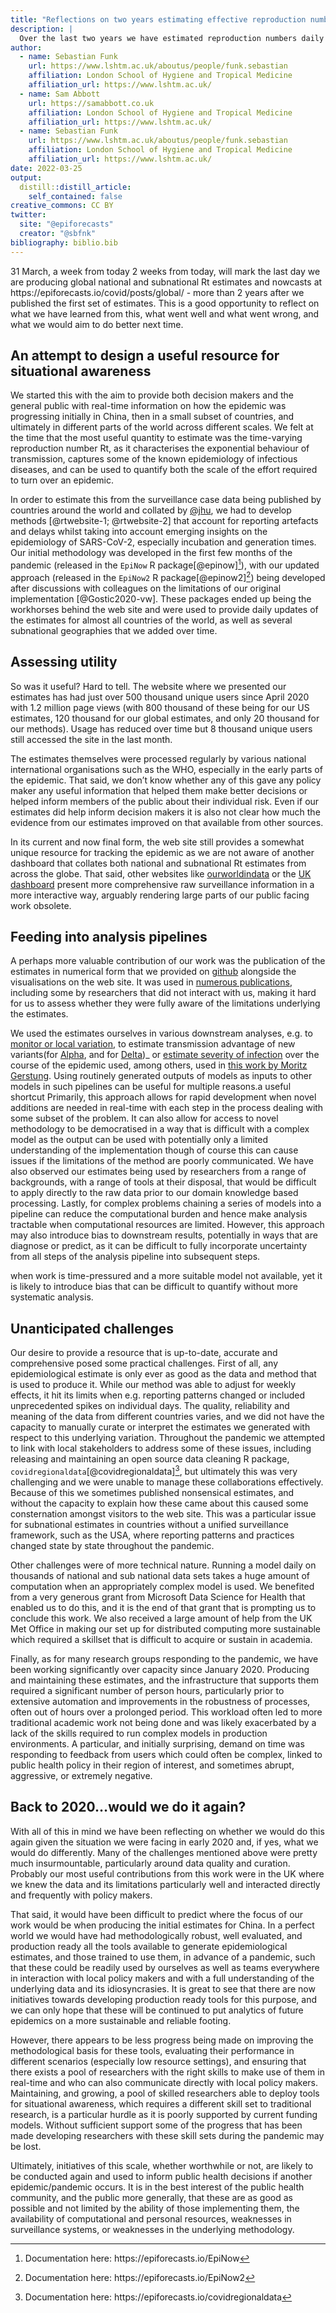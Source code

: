 ```yaml
---
title: "Reflections on two years estimating effective reproduction numbers"
description: |
  Over the last two years we have estimated reproduction numbers daily for several thousand locations, presented these estimates as a curated data set and visualised them at epiforecasts.io/covid. In this post we reflect on this project, summarising its utility, its integration with other projects, unanticipated challenges, and finally whether we would do it again.
author:
  - name: Sebastian Funk
    url: https://www.lshtm.ac.uk/aboutus/people/funk.sebastian
    affiliation: London School of Hygiene and Tropical Medicine
    affiliation_url: https://www.lshtm.ac.uk/
  - name: Sam Abbott
    url: https://samabbott.co.uk
    affiliation: London School of Hygiene and Tropical Medicine
    affiliation_url: https://www.lshtm.ac.uk/
  - name: Sebastian Funk
    url: https://www.lshtm.ac.uk/aboutus/people/funk.sebastian
    affiliation: London School of Hygiene and Tropical Medicine
    affiliation_url: https://www.lshtm.ac.uk/
date: 2022-03-25
output:
  distill::distill_article:
    self_contained: false
creative_commons: CC BY
twitter:
  site: "@epiforecasts"
  creator: "@sbfnk"
bibliography: biblio.bib
---
```



31 March, a week from today 2 weeks from today, will mark the last day we are producing global national and subnational Rt estimates and nowcasts at https://epiforecasts.io/covid/posts/global/ - more than 2 years after we published the first set of estimates. This is a good opportunity to reflect on what we have learned from this, what went well and what went wrong, and what we would aim to do better next time.

## An attempt to design a useful resource for situational awareness

We started this with the aim to provide both decision makers and the general public with real-time information on how the epidemic was progressing initially in China, then in a small subset of countries, and ultimately in different parts of the world across different scales. We felt at the time that the most useful quantity to estimate was the time-varying reproduction number Rt, as it characterises the exponential behaviour of transmission, captures some of the known epidemiology of infectious diseases, and can be used to quantify both the scale of the effort required to turn over an epidemic. 

In order to estimate this from the surveillance case data being published by countries around the world and collated by [@jhu](https://coronavirus.jhu.edu/data), we had to develop methods [@rtwebsite-1; @rtwebsite-2] that account for reporting artefacts and delays whilst taking into account emerging insights on the epidemiology of SARS-CoV-2, especially incubation and generation times. Our initial methodology was developed in the first few months of the pandemic (released in the `EpiNow` R package[@epinow]^[Documentation here: https://epiforecasts.io/EpiNow]), with our updated approach (released in the `EpiNow2` R package[@epinow2]^[Documentation here: https://epiforecasts.io/EpiNow2])  being developed after discussions with colleagues on the limitations of our original implementation [@Gostic2020-vw]. These packages ended up being the workhorses behind the web site and were used to provide daily updates of the estimates for almost all countries of the world, as well as several subnational geographies that we added over time.

## Assessing utility

So was it useful? Hard to tell. The website where we presented our estimates has had just over 500 thousand unique users since April 2020 with 1.2 million page views (with 800 thousand of these being for our US estimates, 120 thousand for our global estimates, and only 20 thousand for our methods). Usage has reduced over time but 8 thousand unique users still accessed the site in the last month.

The estimates themselves were processed regularly by various national international organisations such as the WHO, especially in the early parts of the epidemic. That said, we don’t know whether any of this gave any policy maker any useful information that helped them make better decisions or helped inform members of the public about their individual risk. Even if our estimates did help inform decision makers it is also not clear how much the evidence from our estimates improved on that available from other sources.

In its current and now final form, the web site still provides a somewhat unique resource for tracking the epidemic as we are not aware of another dashboard that collates both national and subnational Rt estimates from across the globe. That said, other websites like [ourworldindata](https://ourworldindata.org/coronavirus) or the [UK dashboard](https://coronavirus.data.gov.uk/) present more comprehensive raw surveillance information in a more interactive way, arguably rendering large parts of our public facing work obsolete.


## Feeding into analysis pipelines

A perhaps more valuable contribution of our work was the publication of the estimates in numerical form that we provided on [github](https://github.com/epiforecasts/covid-rt-estimates) alongside the visualisations on the web site. It was used in [numerous publications](https://scholar.google.co.uk/scholar?oi=bibs&hl=en&cites=101206636044215432,8611489539131682391&as_sdt=5), including some by researchers that did not interact with us, making it hard for us to assess whether they were fully aware of the limitations underlying the estimates.

We used the estimates ourselves in various downstream analyses, e.g. to [monitor or local variation](https://github.com/epiforecasts/covid19_uk_local), to estimate transmission advantage of new variants(for [Alpha](https://doi.org/10.1126/science.abg3055), and for [Delta](https://doi.org/10.1101/2021.11.30.21267056))_ or [estimate severity of infection](https://github.com/epiforecasts/covid19.sgene.utla.rt/blob/severity-analysis/severity-report.pdf) over the course of the epidemic used, among others, used in [this work by Moritz Gerstung](https://doi.org/10.1038/s41586-021-04069-y). Using routinely generated outputs of models as inputs to other models in such pipelines can be useful for multiple reasons.a useful shortcut Primarily, this approach allows for rapid development when novel additions are needed in real-time with each step in the process dealing with some subset of the problem. It can also allow for access to novel methodology to be democratised in a way that is difficult with a complex model as the output can be used with potentially only a limited understanding of the implementation though of course this can cause issues if the limitations of the method are poorly communicated.  We have also observed our estimates being used by researchers from a range of backgrounds, with a range of tools at their disposal, that would be difficult to apply directly to the raw data prior to our domain knowledge based processing. Lastly, for complex problems chaining a series of models into a pipeline can reduce the computational burden and hence make analysis tractable when computational resources are limited. However, this approach may also introduce bias to downstream results, potentially in ways that are diagnose or predict, as it can be difficult to fully incorporate uncertainty from all steps of the analysis pipeline into subsequent steps.

when work is time-pressured and a more suitable model not available, yet it is likely to introduce bias that can be difficult to quantify without more systematic analysis.

## Unanticipated challenges

Our desire to provide a resource that is up-to-date, accurate and comprehensive posed some practical challenges. First of all, any epidemiological estimate is only ever as good as the data and method that is used to produce it. While our method was able to adjust for weekly effects, it hit its limits when e.g. reporting patterns changed or included unprecedented spikes on individual days. The quality, reliability and meaning of the data from different countries varies, and we did not have the capacity to manually curate or interpret the estimates we generated with respect to this underlying variation. Throughout the pandemic we attempted to link with local stakeholders to address some of these issues, including releasing and maintaining an open source data cleaning R package, `covidregionaldata`[@covidregionaldata]^[Documentation here: https://epiforecasts.io/covidregionaldata], but ultimately this was very challenging and we were unable to manage these collaborations effectively.  Because of this we sometimes published nonsensical estimates, and without the capacity to explain how these came about this caused some consternation amongst visitors to the web site. This was a particular issue for subnational estimates in countries without a unified surveillance framework, such as the USA, where reporting patterns and practices changed state by state throughout the pandemic.

Other challenges were of more technical nature. Running a model daily on thousands of national and sub national data sets takes a huge amount of computation when an appropriately complex model is used. We benefited from a very generous grant from Microsoft Data Science for Health that enabled us to do this, and it is the end of that grant that is prompting us to conclude this work. We also received a large amount of help from the UK Met Office in making our set up for distributed computing more sustainable which required a skillset that is difficult to acquire or sustain in academia.

Finally, as for many research groups responding to the pandemic, we have been working significantly over capacity since January 2020. Producing and maintaining these estimates, and the infrastructure that supports them required a significant number of person hours, particularly prior to extensive automation and improvements in the robustness of processes, often out of hours over a prolonged period. This workload often led to more traditional academic work not being done and was likely exacerbated by a lack of the skills required to run complex models in production environments. A particular, and initially surprising, demand on time was responding to feedback from users which could often be complex, linked to public health policy in their region of interest, and sometimes abrupt, aggressive, or extremely negative. 

## Back to 2020…would we do it again?

With all of this in mind we have been reflecting on whether we would do this again given the situation we were facing in early 2020 and, if yes, what we would do differently. Many of the challenges mentioned above were pretty much insurmountable, particularly around data quality and curation. Probably our most useful contributions from this work were in the UK where we knew the data and its limitations particularly well and interacted directly and frequently with policy makers.

That said, it would have been difficult to predict where the focus of our work would be when producing the initial estimates for China. In a perfect world we would have had methodologically robust, well evaluated, and production ready all the tools available to generate epidemiological estimates, and those trained to use them, in advance of a pandemic, such that these could be readily used by ourselves as well as teams everywhere in interaction with local policy makers and with a full understanding of the underlying data and its idiosyncrasies. It is great to see that there are now initiatives towards developing production ready tools for this purpose, and we can only hope that these will be continued to put analytics of future epidemics on a more sustainable and reliable footing. 

However, there appears to be less progress being made on improving the methodological basis for these tools, evaluating their performance in different scenarios (especially low resource settings), and ensuring that there exists a pool of researchers with the right skills to make use of them in real-time and who can also communicate directly with local policy makers. Maintaining, and growing, a pool of skilled researchers able to deploy tools for situational awareness, which requires a different skill set to traditional research, is a particular hurdle as it is poorly supported by current funding models. Without sufficient support some of the progress that has been made developing researchers with these skill sets during the pandemic may be lost.

Ultimately, initiatives of this scale, whether worthwhile or not, are likely to be conducted again and used to inform public health decisions if another epidemic/pandemic occurs. It is in the best interest of the public health community, and the public more generally, that these are as good as possible and not limited by the ability of those implementing them, the availability of computational and personal resources, weaknesses in surveillance systems, or weaknesses in the underlying methodology. 